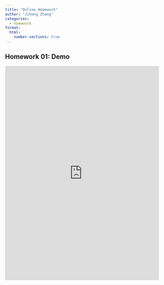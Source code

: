 ```yaml
---
title: "Online Homework"
author: "Jihong Zhang"
categories: 
  - homework
format: 
  html:
    number-sections: true
---
```


## Homework 01: Demo

```{=html}
<iframe width="100%" height="700px" src="https://forms.office.com/Pages/ResponsePage.aspx?id=DQSIkWdsW0yxEjajBLZtrQAAAAAAAAAAAANAAbGr9vVUNVBHSFlLT1dKWFYzWEVXUzhEM0Q0VUpHUS4u" frameborder="0" marginwidth="0" marginheight="0" style="border: none; max-width:100%; max-height:100vh" allowfullscreen webkitallowfullscreen mozallowfullscreen msallowfullscreen> </iframe>
```
